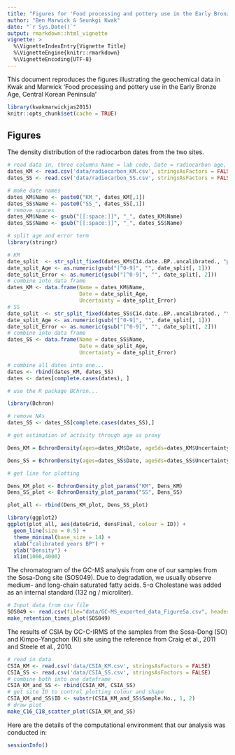 ```yaml
---
title: "Figures for 'Food processing and pottery use in the Early Bronze Age, Central Korean Peninsula'"
author: "Ben Marwick & Seunkgi Kwak"
date: "`r Sys.Date()`"
output: rmarkdown::html_vignette
vignette: >
  %\VignetteIndexEntry{Vignette Title}
  %\VignetteEngine{knitr::rmarkdown}
  %\VignetteEncoding{UTF-8}
---
```


This document reproduces the figures illustrating the geochemical data in Kwak and Marwick 'Food processing and pottery use in the Early Bronze Age, Central Korean Peninsula'

```r
library(kwakmarwickjas2015)
knitr::opts_chunk$set(cache = TRUE)
```

## Figures

The density distribution of the radiocarbon dates from the two sites.

```r
# read data in, three columns Name = lab code, Date = radiocarbon age, Uncertainty = error
dates_KM <- read.csv('data/radiocarbon_KM.csv', stringsAsFactors = FALSE)
dates_SS <- read.csv('data/radiocarbon_SS.csv', stringsAsFactors = FALSE)

# make date names
dates_KM$Name <- paste0("KM_", dates_KM[,1])
dates_SS$Name <- paste0("SS_", dates_SS[,1])
# remove spaces
dates_KM$Name <- gsub("[[:space:]]", "_", dates_KM$Name)
dates_SS$Name <- gsub("[[:space:]]", "_", dates_SS$Name)

# split age and error term
library(stringr)

# KM
date_split  <- str_split_fixed(dates_KM$C14.date..BP..uncalibrated., "pm", 2)
date_split_Age <- as.numeric(gsub("[^0-9]", "", date_split[, 1]))
date_split_Error <- as.numeric(gsub("[^0-9]", "", date_split[, 2]))
# combine into data frame
dates_KM <- data.frame(Name = dates_KM$Name,
                       Date = date_split_Age,
                       Uncertainty = date_split_Error)
# SS
date_split  <- str_split_fixed(dates_SS$C14.date..BP..uncalibrated., "\\?\\?", 2)
date_split_Age <- as.numeric(gsub("[^0-9]", "", date_split[, 1]))
date_split_Error <- as.numeric(gsub("[^0-9]", "", date_split[, 2]))
# combine into data frame
dates_SS <- data.frame(Name = dates_SS$Name,
                       Date = date_split_Age,
                       Uncertainty = date_split_Error)

# combine all dates into one...
dates <- rbind(dates_KM, dates_SS)
dates <- dates[complete.cases(dates), ]

# use the R package BChron...

library(Bchron)

# remove NAs
dates_SS <- dates_SS[complete.cases(dates_SS),]

# get estimation of activity through age as proxy

Dens_KM = BchronDensity(ages=dates_KM$Date, ageSds=dates_KM$Uncertainty, calCurves=rep('intcal13', nrow(dates_KM)))

Dens_SS = BchronDensity(ages=dates_SS$Date, ageSds=dates_SS$Uncertainty, calCurves=rep('intcal13', nrow(dates_SS)))

# get line for plotting

Dens_KM_plot <- BchronDensity_plot_params("KM", Dens_KM)
Dens_SS_plot <- BchronDensity_plot_params("SS", Dens_SS)

plot_all <- rbind(Dens_KM_plot, Dens_SS_plot)
```

```r
library(ggplot2)
ggplot(plot_all, aes(dateGrid, densFinal, colour = ID)) +
  geom_line(size = 0.5) +
  theme_minimal(base_size = 14) +
  xlab("calibrated years BP") +
  ylab("Density") +
  xlim(1000,4000)
```



The chromatogram of the GC-MS analysis from one of our samples from the Sosa-Dong site (SOS049). Due to degradation, we usually observe medium- and long-chain saturated fatty acids. 5-α Cholestane was added as an internal standard (132 ng / microliter).   

```r
# Input data from csv file
SOS049 <- read.csv(file="data/GC-MS_exported_data_Figure5a.csv", header=TRUE, sep=",")
make_retention_times_plot(SOS049)
```

The results of CSIA by GC-C-IRMS of the samples from the Sosa-Dong (SO) and Kimpo-Yangchon (KI) site using the reference from Craig et al., 2011 and Steele et al., 2010. 

```r
# read in data
CSIA_KM <- read.csv('data/CSIA_KM.csv', stringsAsFactors = FALSE)
CSIA_SS <- read.csv('data/CSIA_SS.csv', stringsAsFactors = FALSE)
# combine both into one dataframe
CSIA_KM_and_SS <- rbind(CSIA_KM, CSIA_SS)
# get site ID to control plotting colour and shape
CSIA_KM_and_SS$ID <- substr(CSIA_KM_and_SS$Sample.No., 1, 2)
# draw plot
make_C16_C18_scatter_plot(CSIA_KM_and_SS)
```

Here are the details of the computational environment that our analysis was conducted in:

```r
sessionInfo()
```
